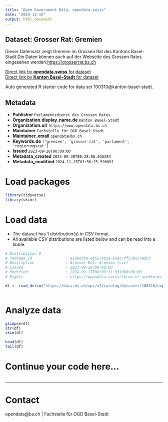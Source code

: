 ```yaml
---
title: "Open Government Data, opendata.swiss"
date: "2024-11-15"
output: html_document
---
```


## Dataset: Grosser Rat: Gremien

Dieser Datensatz zeigt Gremien im Grossen Rat des Kantons Basel-Stadt.Die Daten können auch auf der Webseite des Grossen Rates eingesehen werden:[https://grosserrat.bs.ch](https://grosserrat.bs.ch)

[Direct link by **opendata.swiss** for dataset](https://opendata.swiss/de/dataset/grosser-rat-gremien)<br>
[Direct link by **Kanton Basel-Stadt** for dataset](https://data.bs.ch/explore/dataset/100310/)

Auto generated R starter code for data set 100310@kanton-basel-stadt.

## Metadata

- **Publisher** `Parlamentsdienst des Grossen Rates`
- **Organization.display_name.de** `Kanton Basel-Stadt`
- **Organization.url** `https://www.opendata.bs.ch`
- **Maintainer** `Fachstelle für OGD Basel-Stadt`
- **Maintainer_email** `opendata@bs.ch`
- **Keywords.de** `['gremien', 'grosser-rat', 'parlament', 'regierungsrat']`
- **Issued** `2023-09-28T00:00:00`
- **Metadata_created** `2023-09-30T00:28:06.035284`
- **Metadata_modified** `2024-11-15T01:50:25.590091`


# Load packages

```r

library(tidyverse)
library(skimr)

```

# Load data

-   The dataset has 1 distribution(s) in CSV format.
-   All available CSV distributions are listed below and can be read into a tibble.

```r

# Distribution 0
# Package_id               : e109d2b0-eb52-4d1a-b1ac-ffc3dcc7adc3
# Description              : Grosser Rat: Gremien (csv)
# Issued                   : 2023-09-28T00:00:00
# Modified                 : 2024-09-17T08:09:11.931000+00:00
# Rights                   : https://opendata.swiss/terms-of-use#terms_by

df <- read_delim('https://data.bs.ch/api/v2/catalog/datasets/100310/exports/csv?use_labels=true')



```

# Analyze data

```r

glimpse(df)
str(df)
skim(df)

head(df)
tail(df)

```

# Continue your code here...

```r

```

------------------------------------------------------------------------

# Contact

opendata@bs.ch | Fachstelle für OGD Basel-Stadt
